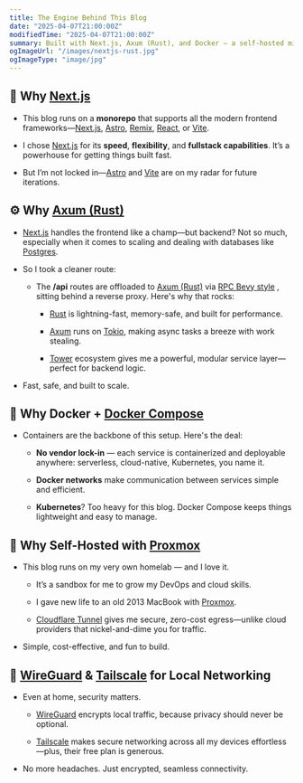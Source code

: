 ```yaml
---
title: The Engine Behind This Blog
date: "2025-04-07T21:00:00Z"
modifiedTime: "2025-04-07T21:00:00Z"
summary: Built with Next.js, Axum (Rust), and Docker — a self-hosted microservices setup powering this blog with speed, control, and modern architecture.
ogImageUrl: "/images/nextjs-rust.jpg"
ogImageType: "image/jpg"
---
```


## 🚀 Why [Next.js](https://nextjs.org/)

- This blog runs on a <b>monorepo</b> that supports all the modern frontend frameworks—[Next.js](https://nextjs.org/), [Astro](https://astro.build/), [Remix](https://remix.run/), [React](https://react.dev/), or [Vite](https://vite.dev).

- I chose [Next.js](https://nextjs.org/) for its <b>speed</b>, <b>flexibility</b>, and <b>fullstack capabilities</b>. It’s a powerhouse for getting things built fast.

- But I’m not locked in—[Astro](https://astro.build/) and [Vite](https://vite.dev) are on my radar for future iterations.

## ⚙️ Why [Axum (Rust)](https://github.com/tokio-rs/axum)

- [Next.js](https://nextjs.org/) handles the frontend like a champ—but backend? Not so much, especially when it comes to scaling and dealing with databases like [Postgres](https://www.postgresql.org/).

- So I took a cleaner route:

  - The <b>/api</b> routes are offloaded to [Axum (Rust)](https://github.com/tokio-rs/axum) via [RPC Bevy style](https://github.com/bevyengine/bevy) , sitting behind a reverse proxy. Here's why that rocks:

    - [Rust](https://www.rust-lang.org/) is lightning-fast, memory-safe, and built for performance.

    - [Axum](https://github.com/tokio-rs/axum) runs on [Tokio](https://tokio.rs/), making async tasks a
      breeze with work stealing.

    - [Tower](https://github.com/tower-rs/tower) ecosystem gives me a powerful, modular service layer—perfect
      for backend logic.

- Fast, safe, and built to scale.

## 🐳 Why Docker + [Docker Compose](https://docs.docker.com/compose/)

- Containers are the backbone of this setup. Here's the deal:

  - <b>No vendor lock-in</b> — each service is containerized and deployable
    anywhere: serverless, cloud-native, Kubernetes, you name it.

  - <b>Docker networks</b> make communication between services simple and
    efficient.

  - <b>Kubernetes</b>? Too heavy for this blog. Docker Compose keeps things
    lightweight and easy to manage.

## 🏡 Why Self-Hosted with [Proxmox](https://www.proxmox.com/)

- This blog runs on my very own homelab — and I love it.

  - It’s a sandbox for me to grow my DevOps and cloud skills.

  - I gave new life to an old 2013 MacBook with [Proxmox](https://www.proxmox.com/).

  - [Cloudflare Tunnel](https://developers.cloudflare.com/cloudflare-one/connections/connect-networks/) gives me secure, zero-cost egress—unlike cloud providers that nickel-and-dime you for traffic.

- Simple, cost-effective, and fun to build.

## 🔐 [WireGuard](https://www.wireguard.com/) & [Tailscale](https://tailscale.com/) for Local Networking

- Even at home, security matters.

  - [WireGuard](https://www.wireguard.com/) encrypts local traffic, because privacy should never be optional.

  - [Tailscale](https://tailscale.com/) makes secure networking across all my devices effortless—plus, their free plan is generous.

- No more headaches. Just encrypted, seamless connectivity.
